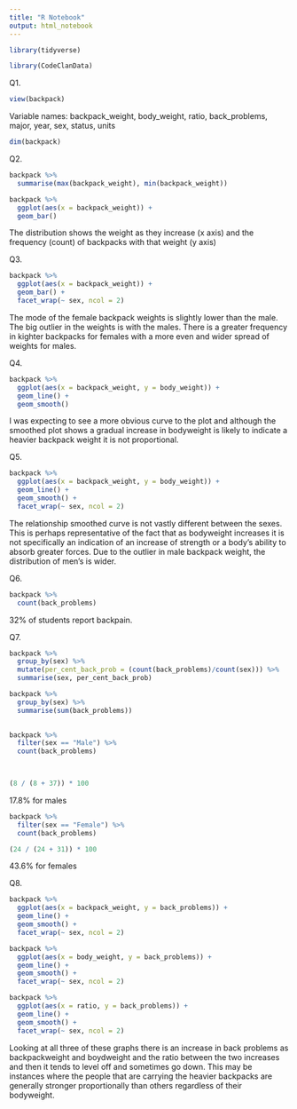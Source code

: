 ```yaml
---
title: "R Notebook"
output: html_notebook
---
```


```r
library(tidyverse)
```

```r
library(CodeClanData)
```

Q1. 

```r
view(backpack)
```

Variable names: 
backpack_weight, body_weight, ratio, back_problems, major, year, sex, status, units

```r
dim(backpack)
```

Q2.

```r
backpack %>% 
  summarise(max(backpack_weight), min(backpack_weight))
```

```r
backpack %>% 
  ggplot(aes(x = backpack_weight)) +
  geom_bar()
```

The distribution shows the weight as they increase (x axis) and the frequency (count) of backpacks with that weight (y axis)

Q3.

```r
backpack %>% 
  ggplot(aes(x = backpack_weight)) +
  geom_bar() +
  facet_wrap(~ sex, ncol = 2)
```

The mode of the female backpack weights is  slightly lower than the male. The big outlier in the weights is with the males. There is a greater frequency in kighter backpacks for females with a more even and wider spread of weights for males.

Q4. 

```r
backpack %>% 
  ggplot(aes(x = backpack_weight, y = body_weight)) +
  geom_line() +
  geom_smooth()
```

I was expecting to see a more obvious curve to the plot and although the smoothed plot shows a gradual increase in bodyweight is likely to indicate a heavier backpack weight it is not proportional.

Q5. 

```r
backpack %>% 
  ggplot(aes(x = backpack_weight, y = body_weight)) +
  geom_line() +
  geom_smooth() +
  facet_wrap(~ sex, ncol = 2)
```

The relationship smoothed curve is not vastly different between the sexes. This is perhaps representative of the fact that as bodyweight increases it is not specifically an indication of an increase of strength or a body's ability to absorb greater forces. Due to the outlier in male backpack weight, the distribution of men's is wider.

Q6.

```r
backpack %>% 
  count(back_problems)
```

32% of students report backpain.

Q7.

```r
backpack %>% 
  group_by(sex) %>% 
  mutate(per_cent_back_prob = (count(back_problems)/count(sex))) %>% 
  summarise(sex, per_cent_back_prob)
```

```r
backpack %>% 
  group_by(sex) %>% 
  summarise(sum(back_problems))
  
```

```r
backpack %>% 
  filter(sex == "Male") %>% 
  count(back_problems)

 
```
```r
(8 / (8 + 37)) * 100
```
17.8% for males



```r
backpack %>% 
  filter(sex == "Female") %>% 
  count(back_problems)
```

```r
(24 / (24 + 31)) * 100
```

43.6% for females

Q8.
```r
backpack %>% 
  ggplot(aes(x = backpack_weight, y = back_problems)) +
  geom_line() +
  geom_smooth() +
  facet_wrap(~ sex, ncol = 2)
```

```r
backpack %>% 
  ggplot(aes(x = body_weight, y = back_problems)) +
  geom_line() +
  geom_smooth() +
  facet_wrap(~ sex, ncol = 2)
```

```r
backpack %>% 
  ggplot(aes(x = ratio, y = back_problems)) +
  geom_line() +
  geom_smooth() +
  facet_wrap(~ sex, ncol = 2)
```

Looking at all three of these graphs there is an increase in back problems as backpackweight and boydweight and the ratio between the two increases and then it tends to level off and sometimes go down. This may be instances where the people that are carrying the heavier backpacks are generally stronger proportionally than others regardless of their bodyweight.













